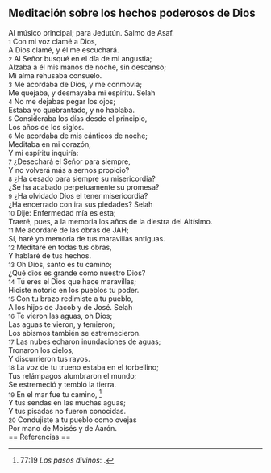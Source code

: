 == Meditación sobre los hechos poderosos de Dios ==

Al músico principal; para Jedutún. Salmo de Asaf.<br>
{{anchor|1}} <small>1</small> Con mi voz clamé a Dios,<br>
A Dios clamé, y él me escuchará.<br>
{{anchor|2}} <small>2</small> Al Señor busqué en el día de mi angustia;<br>
Alzaba a él mis manos de noche, sin descanso;<br>
Mi alma rehusaba consuelo.<br>
{{anchor|3}} <small>3</small> Me acordaba de Dios, y me conmovía;<br>
Me quejaba, y desmayaba mi espíritu. Selah<br>
{{anchor|4}} <small>4</small> No me dejabas pegar los ojos;<br>
Estaba yo quebrantado, y no hablaba.<br>
{{anchor|5}} <small>5</small> Consideraba los días desde el principio,<br>
Los años de los siglos.<br>
{{anchor|6}} <small>6</small> Me acordaba de mis cánticos de noche;<br>
Meditaba en mi corazón,<br>
Y mi espíritu inquiría:<br>
{{anchor|7}} <small>7</small> ¿Desechará el Señor para siempre,<br>
Y no volverá más a sernos propicio?<br>
{{anchor|8}} <small>8</small> ¿Ha cesado para siempre su misericordia?<br>
¿Se ha acabado perpetuamente su promesa?<br>
{{anchor|9}} <small>9</small> ¿Ha olvidado Dios el tener misericordia?<br>
¿Ha encerrado con ira sus piedades? Selah<br>
{{anchor|10}} <small>10</small> Dije: Enfermedad mía es esta;<br>
Traeré, pues, a la memoria los años de la diestra del Altísimo.<br>
{{anchor|11}} <small>11</small> Me acordaré de las obras de JAH;<br>
Sí, haré yo memoria de tus maravillas antiguas.<br>
{{anchor|12}} <small>12</small> Meditaré en todas tus obras,<br>
Y hablaré de tus hechos.<br>
{{anchor|13}} <small>13</small> Oh Dios, santo es tu camino;<br>
¿Qué dios es grande como nuestro Dios?<br>
{{anchor|14}} <small>14</small> Tú eres el Dios que hace maravillas;<br>
Hiciste notorio en los pueblos tu poder.<br>
{{anchor|15}} <small>15</small> Con tu brazo redimiste a tu pueblo,<br>
A los hijos de Jacob y de José. Selah<br>
{{anchor|16}} <small>16</small> Te vieron las aguas, oh Dios;<br>
Las aguas te vieron, y temieron;<br>
Los abismos también se estremecieron.<br>
{{anchor|17}} <small>17</small> Las nubes echaron inundaciones de aguas;<br>
Tronaron los cielos,<br>
Y discurrieron tus rayos.<br>
{{anchor|18}} <small>18</small> La voz de tu trueno estaba en el torbellino;<br>
Tus relámpagos alumbraron el mundo;<br>
Se estremeció y tembló la tierra.<br>
{{anchor|19}} <small>19</small> En el mar fue tu camino, <ref>77:19 ''Los pasos divinos'': {{lib|LU|2|1|1}}.</ref><br>
Y tus sendas en las muchas aguas;<br>
Y tus pisadas no fueron conocidas.<br>
{{anchor|20}} <small>20</small> Condujiste a tu pueblo como ovejas<br>
Por mano de Moisés y de Aarón.<br>
== Referencias ==

<references />
